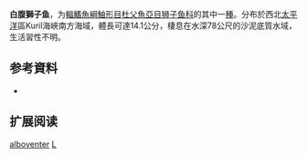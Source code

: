{{Speciesbox
| name = 白腹獅子魚
| status = NE
| status_system = 
| image = 
| genus = Liparis
| species = alboventer
| authority = [[Krasyukova|Krasyukova]], 1984
| synonyms = 
}}

'''白腹獅子鱼'''，为[[輻鰭魚綱|輻鰭魚綱]][[鮋形目|鮋形目]][[杜父魚亞目|杜父魚亞目]][[狮子鱼科|狮子鱼科]]的其中一[[種|種]]。分布於西北[[太平洋|太平洋]]區Kuril海峽南方海域，體長可達14.1公分，棲息在水深78公尺的沙泥底質水域，生活習性不明。

== 参考資料 ==
*{{FishBase_species|genus=Liparis|species=alboventer|year=2011|month=12}}

== 扩展阅读 ==
{{refbegin}}
{{wikispecies-inline|Liparis trachysoma|白腹獅子魚}}
{{refend}}
{{Taxonbar|from=Q527960}}

[[Category:獅子魚属|alboventer]]
[[Category:1984年描述的魚類|L]]


{{鮋形目小作品}}
